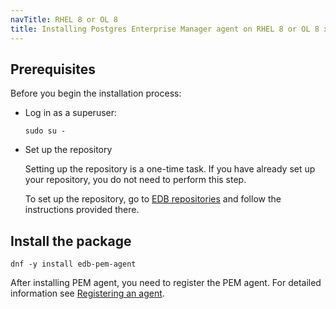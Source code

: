 ```yaml
---
navTitle: RHEL 8 or OL 8
title: Installing Postgres Enterprise Manager agent on RHEL 8 or OL 8 x86_64
---
```


## Prerequisites

Before you begin the installation process:

- Log in as a superuser:

  ```shell
  sudo su -
  ```

- Set up the repository

  Setting up the repository is a one-time task. If you have already set up your repository, you do not need to perform this step.

  To set up the repository, go to [EDB repositories](https://www.enterprisedb.com/repos-downloads) and follow the instructions provided there.

## Install the package

```shell
dnf -y install edb-pem-agent
```

After installing PEM agent, you need to register the PEM agent. For detailed information see [Registering an agent](/pem/latest/registering_agent/).
